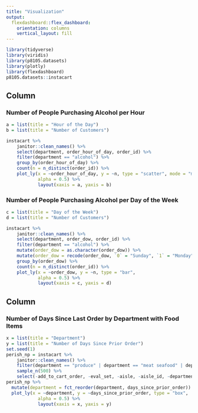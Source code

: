 ```yaml
---
title: "Visualization"
output: 
  flexdashboard::flex_dashboard:
    orientation: columns
    vertical_layout: fill
---
```


```r
library(tidyverse)
library(viridis)
library(p8105.datasets)
library(plotly)
library(flexdashboard)
p8105.datasets::instacart
```


Column {data-width=450}
-----------------------------------------------------------------------

### Number of People Purchasing Alcohol per Hour  

```r
a = list(title = "Hour of the Day")
b = list(title = "Number of Customers")

instacart %>% 
    janitor::clean_names() %>%
    select(department, order_hour_of_day, order_id) %>%
    filter(department == "alcohol") %>%
    group_by(order_hour_of_day) %>%
    count(n = n_distinct(order_id)) %>%
    plot_ly(x = ~order_hour_of_day, y = ~n, type = "scatter", mode = "marker", 
            alpha = 0.5) %>%
            layout(xaxis = a, yaxis = b)
```

### Number of People Purchasing Alcohol per Day of the Week 

```r
c = list(title = "Day of the Week")
d = list(title = "Number of Customers")

instacart %>% 
    janitor::clean_names() %>%
    select(department, order_dow, order_id) %>%
    filter(department == "alcohol") %>%
    mutate(order_dow = as.character(order_dow)) %>%
    mutate(order_dow = recode(order_dow, `0` = "Sunday", `1` = "Monday", `2` = "Tuesday", `3` = "Wednesday", `4` = "Thursday", `5` = "Friday", `6` = "Saturday")) %>%
    group_by(order_dow) %>%
    count(n = n_distinct(order_id)) %>%
    plot_ly(x = ~order_dow, y = ~n, type = "bar", 
            alpha = 0.5) %>%
            layout(xaxis = c, yaxis = d) 
```


Column {data-width=550}
-----------------------------------------------------------------------

### Number of Days Since Last Order by Department with Food Items  

```r
x = list(title = "Department")
y = list(title = "Number of Days Since Prior Order")
set.seed(1)
perish_np = instacart %>% 
    janitor::clean_names() %>%
    filter(department == "produce" | department == "meat seafood" | department == "dairy eggs" | department == "international" | department == "pantry" | department == "snacks" | department == "canned goods" | department == "alcohol" | department == "bakery" | department == "babies" | department == "breakfast" |  department == "frozen" |  department == "bulk" | department == "dry goods pasta" | department == "beverages" |  department == "deli") %>%
    sample_n(500) %>%
    select(-add_to_cart_order, -eval_set, -aisle, -aisle_id, -department_id, -order_hour_of_day, -order_dow)
perish_np %>%
  mutate(department = fct_reorder(department, days_since_prior_order)) %>% 
  plot_ly(x = ~department, y = ~days_since_prior_order, type = "box", 
            alpha = 0.5) %>%
            layout(xaxis = x, yaxis = y)
```
